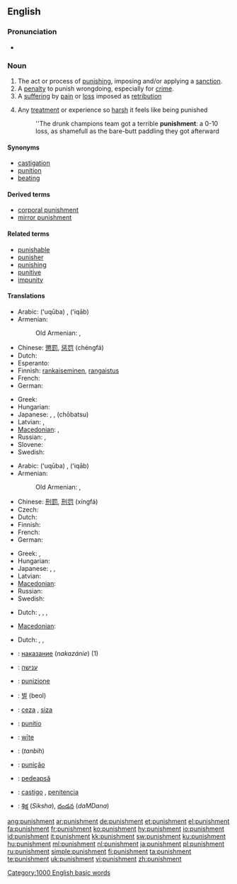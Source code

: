 {{wikipedia}}
==English==

===Pronunciation===
* {{audio|en-us-punishment.ogg|Audio (US)}}

===Noun===
{{en-noun}}

# The act or process of [[punish]]ing, imposing and/or applying a [[sanction]].
# A [[penalty]] to punish wrongdoing, especially for [[crime]].
# A [[suffering]] by [[pain]] or [[loss]] imposed as [[retribution]]
# {{figurative}} Any [[treatment]] or experience so [[harsh]] it feels like being punished
#: ''The drunk champions team got a terrible '''punishment''': a 0-10 loss, as shamefull as the bare-butt paddling they got afterward

====Synonyms====
* [[castigation]]
* [[punition]]
* [[beating]]

====Derived terms====
* [[corporal punishment]]
* [[mirror punishment]]

====Related terms====
* [[punishable]]
* [[punisher]]
* [[punishing]]
* [[punitive]]
* [[impunity]]

====Translations====
{{trans-top|the act of punishing}}
* Arabic: {{Arab|[[عقوبة]]}} (ʻuqūba) {{f}}, {{Arab|[[عقاب]]}} (ʻiqāb) {{m}}
* Armenian: {{t-|hy|պատիժ|tr=patiž|xs=Armenian}}
*: Old Armenian: {{tø|xcl|պատիժ|tr=patiž|sc=Armn|xs=Old Armenian}}, {{tø|xcl|պատուհաս|tr=patuhas|sc=Armn|xs=Old Armenian}}
* Chinese: [[懲罰]], [[惩罚]] (chéngfá)
* Dutch: {{t|nl|bestraffing|f}}
* Esperanto: {{t-|eo|puno|xs=Esperanto}}
* Finnish: [[rankaiseminen]], [[rangaistus]]
* French: {{t+|fr|punition|f}}
* German: {{t+|de|Strafe|f}}
{{trans-mid}}
* Greek: {{t+|el|τιμωρία}}
* Hungarian: {{t+|hu|büntetés}}
* Japanese: {{t+|ja|罰|tr=[[ばつ]], batsu}}, {{Jpan|[[懲罰]]}}, {{Jpan|[[ちょうばつ]]}} (chōbatsu)
* Latvian: {{t-|lv|sods|m|xs=Latvian}}, {{t-|lv|sodīšana|f|xs=Latvian}}
* [[Macedonian]]: {{t-|mk|казна|f|tr=kázna|xs=Macedonian}},  {{t|mk|казнување|n|tr=kaznúvanje|xs=Macedonian}}
* Russian: {{t+|ru|наказание|n|tr=nakazánije}}, {{t+|ru|кара|f|tr=kára}}
* Slovene: {{t+|sl|kazen|n}}
* Swedish: {{t+|sv|straff|n}}
{{trans-bottom}}

{{trans-top|penalty for wrongdoing}}
* Arabic: {{Arab|[[عقوبة]]}} (ʻuqūba) {{f}}, {{Arab|[[عقاب]]}} (ʻiqāb) {{m}}
* Armenian: {{t-|hy|պատիժ|tr=patiž|xs=Armenian}}
*: Old Armenian: {{tø|xcl|պատիժ|tr=patiž|sc=Armn|xs=Old Armenian}}, {{tø|xcl|պատուհաս|tr=patuhas|sc=Armn|xs=Old Armenian}}
* Chinese: [[刑罰]], [[刑罚]] (xíngfá)
* Czech: {{t-|cs|trest|m}}
* Dutch: {{t+|nl|straf|m|f}}
* Finnish: {{t-|fi|rangaistus}}
* French: {{t+|fr|punition|f}}
* German: {{t+|de|Bestrafung|f}}
{{trans-mid}}
* Greek: {{t+|el|τιμωρία}}, {{t+|el|ποινή}}
* Hungarian: {{t+|hu|büntetés}}
* Japanese: {{t+|ja|罰|tr=[[ばつ]], batsu}}, {{t-|ja|刑罰|tr=keibatsu}}, {{t|ja|処罰|tr=shobatsu}}
* Latvian: {{t-|lv|sods|m|xs=Latvian}}
* [[Macedonian]]: {{t-|mk|казна|f|tr=kázna|xs=Macedonian}}
* Russian: {{t+|ru|наказание|n|tr=nakazánije}}
* Swedish: {{t+|sv|straff|n}}
{{trans-bottom}}

{{trans-top|suffering imposed as retribution}}
* Dutch: {{t-|nl|afstraffing|f}},  {{t|nl|boetedoening|f}},  {{t-|nl|vergelding|f}},  {{t+|nl|boete|m|f}}
{{trans-mid}}
* [[Macedonian]]: {{t-|mk|казна|f|tr=kázna|xs=Macedonian}}
{{trans-bottom}}

{{trans-top|harsh treatment or experience}}
* Dutch: {{t-|nl|afstraffing|f}}, {{t|nl|beproeving|f}},  {{t-|nl|vergelding|f}}
{{trans-mid}}
{{trans-bottom}}

{{checktrans-top}}
* {{ttbc|Bulgarian}}: [[наказание]] (''nakazánie'') {{n}} (1)
* {{ttbc|Hebrew}}: [[ענישה]] {{f}}
* {{ttbc|Italian}}: [[punizione]] {{f}}
* {{ttbc|Korean}}: [[벌]] (beol)
* {{ttbc|Kurdish}}: [[ceza]] {{m}}, [[siza]] {{m}}
* {{ttbc|Latin}}: [[punitio]] {{f}}
* {{ttbc|Old English}}: [[wite|wīte]] {{n}}
* {{ttbc|Persian}}: {{fa-Arab|[[تنبیه]]}} (''tanbih'')
* {{ttbc|Portuguese}}: [[punição]] {{f}}
* {{ttbc|Romanian}}: [[pedeapsă]] {{f}}
* {{ttbc|Spanish}}: [[castigo]] {{m}}, [[penitencia]] {{f}}
* {{ttbc|Telugu}}: [[శిక్ష]] (''Siksha''), [[దండన]] (''daMDana'')
{{trans-bottom}}

[[Category:1000 English basic words]]

[[ang:punishment]]
[[ar:punishment]]
[[de:punishment]]
[[et:punishment]]
[[el:punishment]]
[[fa:punishment]]
[[fr:punishment]]
[[ko:punishment]]
[[hy:punishment]]
[[io:punishment]]
[[id:punishment]]
[[it:punishment]]
[[kk:punishment]]
[[sw:punishment]]
[[ku:punishment]]
[[hu:punishment]]
[[ml:punishment]]
[[nl:punishment]]
[[ja:punishment]]
[[pl:punishment]]
[[ru:punishment]]
[[simple:punishment]]
[[fi:punishment]]
[[ta:punishment]]
[[te:punishment]]
[[uk:punishment]]
[[vi:punishment]]
[[zh:punishment]]